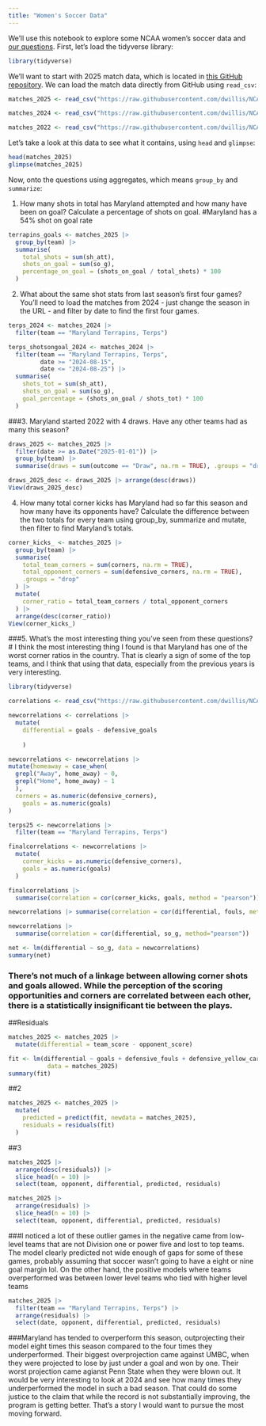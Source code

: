 ```yaml
---
title: "Women's Soccer Data"
---
```


We'll use this notebook to explore some NCAA women's soccer data and [our questions](https://docs.google.com/spreadsheets/d/1G1AjH2iS6kj3kKHCRi0XVy5Lcm-rahJkeTAToVh9J1g/edit?gid=0#gid=0). First, let's load the tidyverse library:

```r
library(tidyverse)
```


We'll want to start with 2025 match data, which is located in [this GitHub repository](https://github.com/dwillis/NCAAWomensSoccerData). We can load the match data directly from GitHub using `read_csv`:


```r
matches_2025 <- read_csv("https://raw.githubusercontent.com/dwillis/NCAAWomensSoccerData/main/data/ncaa_womens_soccer_matchstats_2025.csv")
```
```r
matches_2024 <- read_csv("https://raw.githubusercontent.com/dwillis/NCAAWomensSoccerData/main/data/ncaa_womens_soccer_matchstats_2024.csv")
```
```r
matches_2022 <- read_csv("https://raw.githubusercontent.com/dwillis/NCAAWomensSoccerData/main/data/ncaa_womens_soccer_matchstats_2022.csv")
```
Let's take a look at this data to see what it contains, using `head` and `glimpse`:

```r
head(matches_2025)
glimpse(matches_2025)
```

Now, onto the questions using aggregates, which means `group_by` and `summarize`:

1. How many shots in total has Maryland attempted and how many have been on goal? Calculate a percentage of shots on goal. 
#Maryland has a 54% shot on goal rate

```r
terrapins_goals <- matches_2025 |>
  group_by(team) |>
  summarise(
    total_shots = sum(sh_att),
    shots_on_goal = sum(so_g),
    percentage_on_goal = (shots_on_goal / total_shots) * 100
  )
```

2. What about the same shot stats from last season's first four games? You'll need to load the matches from 2024 - just change the season in the URL - and filter by date to find the first four games.

```r
terps_2024 <- matches_2024 |>
  filter(team == "Maryland Terrapins, Terps")
```

```r
terps_shotsongoal_2024 <- matches_2024 |>
  filter(team == "Maryland Terrapins, Terps",
         date >= "2024-08-15",
         date <= "2024-08-25") |>
  summarise(
    shots_tot = sum(sh_att),
    shots_on_goal = sum(so_g),
    goal_percentage = (shots_on_goal / shots_tot) * 100
  )
```



###3. Maryland started 2022 with 4 draws. Have any other teams had as many this season?

```r
draws_2025 <- matches_2025 |> 
  filter(date >= as.Date("2025-01-01")) |> 
  group_by(team) |> 
  summarise(draws = sum(outcome == "Draw", na.rm = TRUE), .groups = "drop")
```

```r
draws_2025_desc <- draws_2025 |> arrange(desc(draws))
View(draws_2025_desc)
```

4. How many total corner kicks has Maryland had so far this season and how many have its opponents have? Calculate the difference between the two totals for every team using group_by, summarize and mutate, then filter to find Maryland's totals.

```r
corner_kicks_ <- matches_2025 |> 
  group_by(team) |> 
  summarise(
    total_team_corners = sum(corners, na.rm = TRUE),
    total_opponent_corners = sum(defensive_corners, na.rm = TRUE),
    .groups = "drop"
  ) |> 
  mutate(
    corner_ratio = total_team_corners / total_opponent_corners
  ) |> 
  arrange(desc(corner_ratio)) 
View(corner_kicks_)
```

###5. What's the most interesting thing you've seen from these questions?
# I think the most interesting thing I found is that Maryland has one of the worst corner ratios in the country. That is clearly a sign of some of the top teams, and I think that using that data, especially from the previous years is very interesting.


```r
library(tidyverse)
```

```r
correlations <- read_csv("https://raw.githubusercontent.com/dwillis/NCAAWomensSoccerData/main/data/ncaa_womens_soccer_matchstats_2025.csv")
```
```r
newcorrelations <- correlations |> 
  mutate(
    differential = goals - defensive_goals
    
    )

newcorrelations <- newcorrelations |>
mutate(homeaway = case_when(
  grepl("Away", home_away) ~ 0,
  grepl("Home", home_away) ~ 1
  ),
  corners = as.numeric(defensive_corners),
    goals = as.numeric(goals)
)

terps25 <- newcorrelations |>
  filter(team == "Maryland Terrapins, Terps")

finalcorrelations <- newcorrelations |> 
  mutate(
    corner_kicks = as.numeric(defensive_corners),
    goals = as.numeric(goals)
  )

finalcorrelations |> 
  summarise(correlation = cor(corner_kicks, goals, method = "pearson"))
```

```r
newcorrelations |> summarise(correlation = cor(differential, fouls, method="pearson"))
```
```r
newcorrelations |> 
  summarise(correlation = cor(differential, so_g, method="pearson"))
```

```r
net <- lm(differential ~ so_g, data = newcorrelations)
summary(net)
```
### There's not much of a linkage between allowing corner shots and goals allowed. While the perception of the scoring opportunities and corners are correlated between each other, there is a statistically insignificant tie between the plays. 



##Residuals
```r
matches_2025 <- matches_2025 |>
  mutate(differential = team_score - opponent_score)
```

```r
fit <- lm(differential ~ goals + defensive_fouls + defensive_yellow_cards,
           data = matches_2025)
summary(fit)
```
##2
```r
matches_2025 <- matches_2025 |>
  mutate(
    predicted = predict(fit, newdata = matches_2025),
    residuals = residuals(fit)
  )
```

##3
```r
matches_2025 |>
  arrange(desc(residuals)) |>
  slice_head(n = 10) |>
  select(team, opponent, differential, predicted, residuals)
```

```r
matches_2025 |>
  arrange(residuals) |>
  slice_head(n = 10) |>
  select(team, opponent, differential, predicted, residuals)
```
###I noticed a lot of these outlier games in the negative came from low-level teams that are not Division one or power five and lost to top teams. The model clearly predicted not wide enough of gaps for some of these games, probably assuming that soccer wasn't going to have a eight or nine goal margin lol. On the other hand, the positive models where teams overperformed was between lower level teams who tied with higher level teams
```r
matches_2025 |>
  filter(team == "Maryland Terrapins, Terps") |>
  arrange(residuals) |>
  select(date, opponent, differential, predicted, residuals)
```
###Maryland has tended to overperform this season, outprojecting their model eight times this season compared to the four times they underperformed. Their biggest overprojection came against UMBC, when they were projected to lose by just under a goal and won by one. Their worst projection came agianst Penn State when they were blown out. It would be very interesting to look at 2024 and see how many times they underperformed the model in such a bad season. That could do some justice to the claim that while the record is not substantially improving, the program is getting better. That's a story I would want to pursue the most moving forward.
